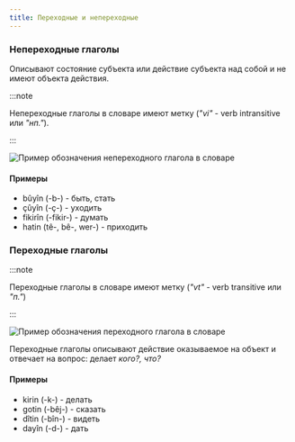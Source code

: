 ```yaml
---
title: Переходные и непереходные
---
```


### Непереходные глаголы

Описывают состояние субъекта или действие субъекта над собой и не имеют объекта действия.

:::note

Непереходные глаголы в словаре имеют метку (*"vi"* - verb intransitive или *"нп."*).

:::

![Пример обозначения непереходного глагола в словаре](/img/chapter-1/IMG_0D399F48A812-1.jpeg)

#### Примеры

* bûyîn (-b-) - быть, стать
* çûyîn (-ç-) - уходить
* fikirîn (-fikir-) - думать
* hatin (tê-, bê-, wer-) - приходить

### Переходные глаголы

:::note

Переходные глаголы в словаре имеют метку (*"vt"* - verb transitive или *"п."*)

:::

![Пример обозначения переходного глагола в словаре](/img/chapter-1/IMG_203F99524770-1.jpeg)

Переходные глаголы описывают действие оказываемое на объект и отвечает на вопрос: делает *кого?, что?*

#### Примеры

* kirin (-k-) - делать
* gotin (-bêj-) - сказать
* dîtin (-bîn-) - видеть
* dayîn (-d-) - дать
